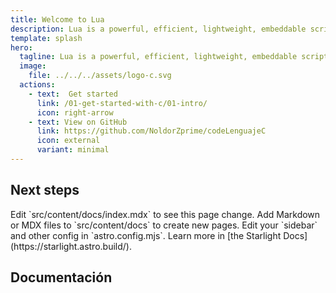 ```yaml
---
title: Welcome to Lua
description: Lua is a powerful, efficient, lightweight, embeddable scripting language. It supports procedural programming, object-oriented programming, functional programming, data-driven programming, and data description.
template: splash
hero:
  tagline: Lua is a powerful, efficient, lightweight, embeddable scripting language.
  image:
    file: ../../../assets/logo-c.svg
  actions:
    - text:	 Get started
      link: /01-get-started-with-c/01-intro/
      icon: right-arrow
    - text: View on GitHub
      link: https://github.com/NoldorZprime/codeLenguajeC
      icon: external
      variant: minimal
---
```



## Next steps

<CardGrid stagger>
	<Card title="Update content" icon="pencil">
		Edit `src/content/docs/index.mdx` to see this page change.
	</Card>
	<Card title="Add new content" icon="add-document">
		Add Markdown or MDX files to `src/content/docs` to create new pages.
	</Card>
	<Card title="Configure your site" icon="setting">
		Edit your `sidebar` and other config in `astro.config.mjs`.
	</Card>
	<Card title="Read the docs" icon="open-book">
		Learn more in [the Starlight Docs](https://starlight.astro.build/).
	</Card>
</CardGrid>


## Documentación

<Card title='Temario de la guia' icon='open-book'>
	<AllDocs />
</Card>
